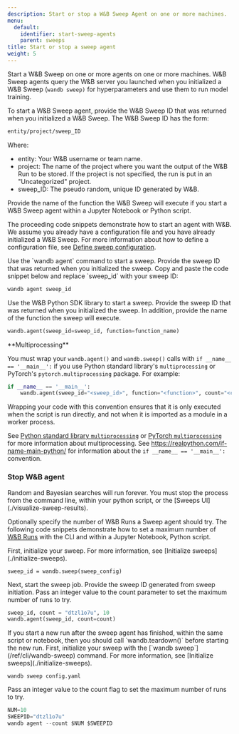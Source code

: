 ```yaml
---
description: Start or stop a W&B Sweep Agent on one or more machines.
menu:
  default:
    identifier: start-sweep-agents
    parent: sweeps
title: Start or stop a sweep agent
weight: 5
---
```



Start a W&B Sweep on one or more agents on one or more machines. W&B Sweep agents query the W&B server you launched when you initialized a W&B Sweep (`wandb sweep)` for hyperparameters and use them to run model training.

To start a W&B Sweep agent, provide the W&B Sweep ID that was returned when you initialized a W&B Sweep. The W&B Sweep ID has the form:

```bash
entity/project/sweep_ID
```

Where:

* entity: Your W&B username or team name.
* project: The name of the project where you want the output of the W&B Run to be stored. If the project is not specified, the run is put in an "Uncategorized" project.
* sweep_ID: The pseudo random, unique ID generated by W&B.

Provide the name of the function the W&B Sweep will execute if you start a W&B Sweep agent within a Jupyter Notebook or Python script.

The proceeding code snippets demonstrate how to start an agent with W&B. We assume you already have a configuration file and you have already initialized a W&B Sweep. For more information about how to define a configuration file, see [Define sweep configuration](/guides/sweeps/define-sweep-configuration/).

<Tabs>
<Tab title="CLI">
Use the `wandb agent` command to start a sweep. Provide the sweep ID that was returned when you initialized the sweep. Copy and paste the code snippet below and replace `sweep_id` with your sweep ID:

```bash
wandb agent sweep_id
```
</Tab>
<Tab title="Python script or notebook">
Use the W&B Python SDK library to start a sweep. Provide the sweep ID that was returned when you initialized the sweep. In addition, provide the name of the function  the sweep will execute.

```python
wandb.agent(sweep_id=sweep_id, function=function_name)
```

<Warning>
**Multiprocessing**

You must wrap your `wandb.agent()` and `wandb.sweep()` calls with `if __name__ == '__main__':` if you use Python standard library's `multiprocessing` or PyTorch's `pytorch.multiprocessing` package. For example:

```python
if __name__ == '__main__':
    wandb.agent(sweep_id="<sweep_id>", function="<function>", count="<count>")
```

Wrapping your code with this convention ensures that it is only executed when the script is run directly, and not when it is imported as a module in a worker process.

See [Python standard library `multiprocessing`](https://docs.python.org/3/library/multiprocessing.html#the-spawn-and-forkserver-start-methods) or [PyTorch `multiprocessing`](https://docs.pytorch.org/docs/stable/notes/multiprocessing.html#asynchronous-multiprocess-training-e-g-hogwild) for more information about multiprocessing. See https://realpython.com/if-name-main-python/ for information about the `if __name__ == '__main__':` convention.
</Warning>
</Tab>
</Tabs>



### Stop W&B agent

<Warning>
Random and Bayesian searches will run forever. You must stop the process from the command line, within your python script, or the [Sweeps UI](./visualize-sweep-results).
</Warning>

Optionally specify the number of W&B Runs a Sweep agent should try. The following code snippets demonstrate how to set a maximum number of [W&B Runs](/ref/python/experiments/run) with the CLI and within a Jupyter Notebook, Python script.

<Tabs>
<Tab title="Python script or notebook">
First, initialize your sweep. For more information, see [Initialize sweeps](./initialize-sweeps).

```
sweep_id = wandb.sweep(sweep_config)
```

Next, start the sweep job. Provide the sweep ID generated from sweep initiation. Pass an integer value to the count parameter to set the maximum number of runs to try.

```python
sweep_id, count = "dtzl1o7u", 10
wandb.agent(sweep_id, count=count)
```

<Warning>
If you start a new run after the sweep agent has finished, within the same script or notebook, then you should call `wandb.teardown()` before starting the new run.
</Warning>
</Tab>
<Tab title="CLI">
First, initialize your sweep with the [`wandb sweep`](/ref/cli/wandb-sweep) command. For more information, see [Initialize sweeps](./initialize-sweeps).

```
wandb sweep config.yaml
```

Pass an integer value to the count flag to set the maximum number of runs to try.

```python
NUM=10
SWEEPID="dtzl1o7u"
wandb agent --count $NUM $SWEEPID
```
</Tab>
</Tabs>
